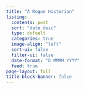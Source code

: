 ```yaml
---
title: "A Rogue Historian"
listing:
  contents: post
  sort: "date desc"
  type: default
  categories: true
  image-align: "left"
  sort-ui: false
  filter-ui: false
  date-format: "D MMMM YYYY"
  feed: true
page-layout: full
title-block-banner: false
---
```


<a rel="me" href="https://hachyderm.io/@vivalosburros"></a>
